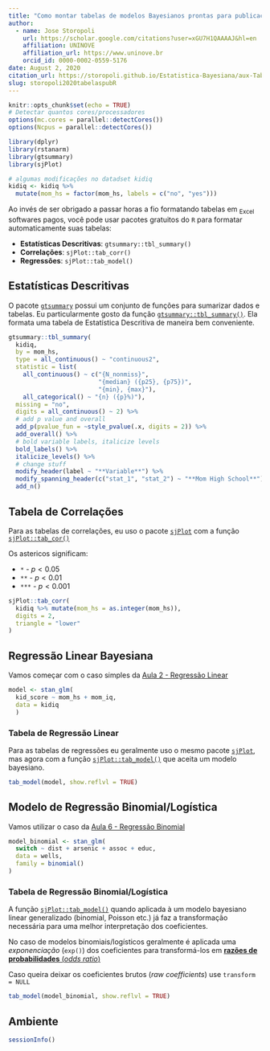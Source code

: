 ```yaml
---
title: "Como montar tabelas de modelos Bayesianos prontas para publicação"
author:
  - name: Jose Storopoli
    url: https://scholar.google.com/citations?user=xGU7H1QAAAAJ&hl=en
    affiliation: UNINOVE
    affiliation_url: https://www.uninove.br
    orcid_id: 0000-0002-0559-5176
date: August 2, 2020
citation_url: https://storopoli.github.io/Estatistica-Bayesiana/aux-Tabelas_para_Publicacao.html
slug: storopoli2020tabelaspubR
---
```


```r
knitr::opts_chunk$set(echo = TRUE)
# Detectar quantos cores/processadores
options(mc.cores = parallel::detectCores())
options(Ncpus = parallel::detectCores())

library(dplyr)
library(rstanarm)
library(gtsummary)
library(sjPlot)

# algumas modificações no datadset kidiq
kidiq <- kidiq %>% 
  mutate(mom_hs = factor(mom_hs, labels = c("no", "yes")))
```

<link rel="stylesheet" href="https://cdn.rawgit.com/jpswalsh/academicons/master/css/academicons.min.css"/>

Ao invés de ser obrigado a passar horas a fio formatando tabelas em ~Excel~ softwares pagos, você pode usar pacotes gratuitos do `R` para formatar automaticamente suas tabelas:

* **Estatísticas Descritivas**: `gtsummary::tbl_summary()`
* **Correlações**: `sjPlot::tab_corr()`
* **Regressões**: `sjPlot::tab_model()`

## Estatísticas Descritivas
O pacote [`gtsummary`](https://github.com/ddsjoberg/gtsummary) possui um conjunto de funções para sumarizar dados e tabelas. Eu particularmente gosto da função [`gtsummary::tbl_summary()`](http://www.danieldsjoberg.com/gtsummary/articles/tbl_summary.html). Ela formata uma tabela de Estatística Descritiva de maneira bem conveniente.

```r
gtsummary::tbl_summary(
  kidiq,
  by = mom_hs,
  type = all_continuous() ~ "continuous2",
  statistic = list(
    all_continuous() ~ c("{N_nonmiss}",
                         "{median} ({p25}, {p75})", 
                         "{min}, {max}"),
    all_categorical() ~ "{n} ({p}%)"),
  missing = "no",
  digits = all_continuous() ~ 2) %>%
  # add p value and overall
  add_p(pvalue_fun = ~style_pvalue(.x, digits = 2)) %>% 
  add_overall() %>%
  # bold variable labels, italicize levels
  bold_labels() %>%
  italicize_levels() %>%
  # change stuff
  modify_header(label ~ "**Variable**") %>% 
  modify_spanning_header(c("stat_1", "stat_2") ~ "**Mom High School**") %>% 
  add_n()
```

## Tabela de Correlações

Para as tabelas de correlações, eu uso o pacote [`sjPlot`](https://strengejacke.github.io/sjPlot/) com a função [`sjPlot::tab_cor()`](https://strengejacke.github.io/sjPlot/reference/tab_corr.html)

Os astericos significam:

* `*` - $p < 0.05$
* `**` - $p < 0.01$
* `***` - $p < 0.001$

```r
sjPlot::tab_corr(
  kidiq %>% mutate(mom_hs = as.integer(mom_hs)),
  digits = 2,
  triangle = "lower"
)
```


## Regressão Linear Bayesiana

Vamos começar com o caso simples da [Aula 2 - Regressão Linear](2-Regressao_Linear.html)

```r
model <- stan_glm(
  kid_score ~ mom_hs + mom_iq,
  data = kidiq
  )
```

### Tabela de Regressão Linear

Para as tabelas de regressões eu geralmente uso o mesmo pacote [`sjPlot`](https://strengejacke.github.io/sjPlot/), mas agora com a função [`sjPlot::tab_model()`](https://strengejacke.github.io/sjPlot/articles/tab_bayes.html) que aceita um modelo bayesiano.

```r
tab_model(model, show.reflvl = TRUE)
```

## Modelo de Regressão Binomial/Logística

Vamos utilizar o caso da [Aula 6 - Regressão Binomial](6-Regressao_Binomial.html)

```r
model_binomial <- stan_glm(
  switch ~ dist + arsenic + assoc + educ,
  data = wells,
  family = binomial()
)
```

### Tabela de Regressão Binomial/Logística

A função [`sjPlot::tab_model()`](https://strengejacke.github.io/sjPlot/articles/tab_bayes.html) quando aplicada à um modelo bayesiano linear generalizado (binomial, Poisson etc.) já faz a transformação necessária para uma melhor interpretação dos coeficientes.

No caso de modelos binomiais/logísticos geralmente é aplicada uma *exponenciação* (`exp()`) dos coeficientes para transformá-los em [**razões de probabilidades** (*odds ratio*)](https://pt.wikipedia.org/wiki/Razão_de_possibilidades)

Caso queira deixar os coeficientes brutos (*raw coefficients*) use `transform = NULL`

```r
tab_model(model_binomial, show.reflvl = TRUE)
```

## Ambiente

```r
sessionInfo()
```

